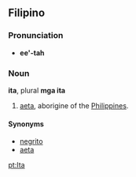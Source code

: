 ==Filipino==
===Pronunciation===
*'''ee'-tah'''

===Noun===
'''ita''', plural '''mga ita'''
#[[aeta]], aborigine of the [[Philippines]].

====Synonyms====
*[[negrito]]
*[[aeta]]

[[pt:Ita]]